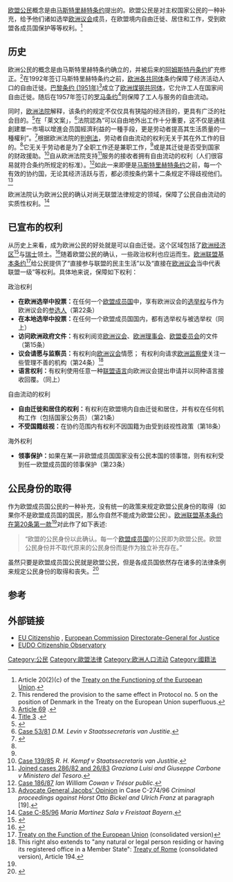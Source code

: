 {{歐洲聯盟政治}}

[[欧盟|欧盟]][[公民|公民]]概念是由[[马斯特里赫特条约|马斯特里赫特条约]]提出的。欧盟公民是对主权国家公民的一种补充，给予他们诸如选举[[欧洲议会|欧洲议会]]成员，在欧盟境内自由迁徙、居住和工作，受到欧盟各成员国保护等等权利。<ref>Article 20(2)(c) of the [[wikisource:Consolidated_version_of_the_Treaty_on_the_Functioning_of_the_European_Union/Part_Two:_Non-Discrimination_and_Citizenship_of_the_Union#Article_20|Treaty on the Functioning of the European Union]].</ref>

== 历史 ==
欧洲公民的概念是由马斯特里赫特条约确立的，并被后来的[[阿姆斯特丹条约|阿姆斯特丹条约]]扩充修正。<ref>This rendered the provision to the same effect in Protocol no. 5 on the position of Denmark in the Treaty on the European Union superfluous.</ref>在1992年签订马斯特里赫特条约之前，[[欧洲各共同体|欧洲各共同体]]条约保障了经济活动人口的自由迁徙。[[巴黎条约_(1951年)|巴黎条约 (1951年)]]<ref>[http://www.ena.lu?lang=2&doc=823 Article 69] {{Wayback|url=http://www.ena.lu/?lang=2&doc=823 |date=20110607132102 }}.</ref>成立了[[欧洲煤钢共同体|欧洲煤钢共同体]]，它允许工人在国家间自由迁徙。随后在1957年签订的[[罗马条约|罗马条约]]<ref>[http://www.ena.lu?lang=2&doc=3800 Title 3] {{Wayback|url=http://www.ena.lu/?lang=2&doc=3800 |date=20191203113851 }}.</ref>则保障了工人与服务的自由流动。

同时，[[欧洲法院|欧洲法院]]解释，该条约的规定不仅仅具有狭隘的经济目的，更具有广泛的社会目的。<ref name="Craig">{{cite book|author = Craig, P., de Búrca, G.|year = 2003|title = EU Law: Text, Cases and Materials|edition = 3rd|publisher = Oxford University Press|location = Oxford, New York|isbn = 0-19-925608-X|pages = 706–711}}</ref>在「莱文案」，<ref name="Levin">[http://eur-lex.europa.eu/LexUriServ/LexUriServ.do?uri=CELEX:61981J0053:EN:NOT Case 53/81] {{Wayback|url=http://eur-lex.europa.eu/LexUriServ/LexUriServ.do?uri=CELEX:61981J0053:EN:NOT |date=20131110074906 }} ''D.M. Levin v Staatssecretaris van Justitie''.</ref>法院認為“可以自由地外出工作十分重要，这不仅是通往創建單一市場以增進会员国經濟利益的一種手段，更是劳动者提高其生活质量的一種權利”。<ref name="Craig">{{cite book|author = Craig, P., de Búrca, G.|year = 2003|title = EU Law: Text, Cases and Materials|edition = 3rd|publisher = Oxford University Press|location = Oxford, New York|isbn = 0-19-925608-X|pages = 706–711}}</ref>根据欧洲法院的[[判例法|判例法]]，劳动者自由流动的权利无关于其在外工作的目的。<ref name="Levin"/>它无关于劳动者是为了全职工作还是兼职工作，<ref name="Levin"/>或是其迁徙是否受到国家的财政援助。<ref name="Kempf">[http://eur-lex.europa.eu/LexUriServ/LexUriServ.do?uri=CELEX:61985J0139:EN:NOT Case 139/85] {{Wayback|url=http://eur-lex.europa.eu/LexUriServ/LexUriServ.do?uri=CELEX:61985J0139:EN:NOT |date=20191221053424 }} ''R. H. Kempf v Staatssecretaris van Justitie''.</ref>自从欧洲法院支持<ref name="Luisi">[http://eur-lex.europa.eu/LexUriServ/LexUriServ.do?uri=CELEX:61982J0286:EN:NOT Joined cases 286/82 and 26/83] {{Wayback|url=http://eur-lex.europa.eu/LexUriServ/LexUriServ.do?uri=CELEX:61982J0286:EN:NOT |date=20130512120503 }} ''Graziana Luisi and Giuseppe Carbone v Ministero del Tesoro''.</ref>服务的接收者拥有自由流动的权利（人们很容易就符合条约所规定的标准）。<ref name="Cowan">[http://eur-lex.europa.eu/LexUriServ/LexUriServ.do?uri=CELEX:61987J0186:EN:NOT Case 186/87] {{Wayback|url=http://eur-lex.europa.eu/LexUriServ/LexUriServ.do?uri=CELEX:61987J0186:EN:NOT |date=20191221150027 }} ''Ian William Cowan v Trésor public''.</ref>如此一来即便是[[马斯特里赫特条约|马斯特里赫特条约]]之前，每一个有效的协约国，无论其经济活跃与否，都必须按条约第十二条规定不得歧视他们。<ref name="Bickel">[http://eur-lex.europa.eu/LexUriServ/LexUriServ.do?uri=CELEX:61996C0274:EN:NOT Advocate General Jacobs' Opinion] {{Wayback|url=http://eur-lex.europa.eu/LexUriServ/LexUriServ.do?uri=CELEX:61996C0274:EN:NOT |date=20130512143055 }} in Case C-274/96 ''Criminal proceedings against Horst Otto Bickel and Ulrich Franz'' at paragraph [19].</ref>

欧洲法院认为欧洲公民的确认对尚无联盟法律规定的领域，保障了公民自由流动的实质性权利。<ref>[http://eur-lex.europa.eu/LexUriServ/LexUriServ.do?uri=CELEX:61996J0085:EN:NOT Case C-85/96] {{Wayback|url=http://eur-lex.europa.eu/LexUriServ/LexUriServ.do?uri=CELEX:61996J0085:EN:NOT |date=20191218103254 }} ''María Martínez Sala v Freistaat Bayern''.</ref>

== 已宣布的权利 ==
从历史上来看，成为欧洲公民的好处就是可以自由迁徙。这个区域包括了[[歐洲經濟區|欧洲经济区]]<ref>{{cite web|title = EEA Agreement|url = http://www.efta.int/eea/eea-agreement.aspx|publisher = European Free Trade Association|accessdate = 19 April 2013|archive-date = 2013-09-08|archive-url = https://web.archive.org/web/20130908194246/http://efta.int/eea/eea-agreement.aspx|dead-url = no}}</ref>与[[瑞士|瑞士]]领土。<ref>{{cite web|title = Switzerland|url = http://eeas.europa.eu/switzerland/index_en.htm|publisher = European Commission|accessdate = 19 April 2013|archive-date = 2016-08-13|archive-url = https://web.archive.org/web/20160813174238/http://eeas.europa.eu/switzerland/index_en.htm|dead-url = no}}</ref>随着欧盟公民的确认，一些政治权利也应运而生。[[歐洲聯盟基本條約|欧洲联盟基本条约]]<ref name="TFEU">[http://eur-lex.europa.eu/LexUriServ/LexUriServ.do?uri=OJ:C:2010:083:0047:0200:EN:PDF Treaty on the Function of the European Union] {{Wayback|url=http://eur-lex.europa.eu/LexUriServ/LexUriServ.do?uri=OJ:C:2010:083:0047:0200:EN:PDF |date=20191025183651 }} (consolidated version)</ref>给公民提供了“直接参与联盟的民主生活”以及“直接在[[欧洲议会|欧洲议会]]当中代表联盟一级”等权利。具体地来说，保障如下权利：
; 政治权利
* '''在欧洲选举中投票：'''在任何一个[[欧盟成员国|欧盟成员国]]中，享有欧洲议会的[[选举权|选举权]]与作为欧洲议会的[[參選人|参选人]]（第22条）
* '''在本地选举中投票：'''在任何一个欧盟成员国国内，都有选举权与被选举权（同上）
* '''访问欧洲政府文件：'''有权利阅览[[欧洲议会|欧洲议会]]、[[欧洲理事会|欧洲理事会]]、[[欧盟委员会|欧盟委员会]]的文件（第15条）
* '''议会请愿与监察员：'''有权利向[[欧洲议会|欧洲议会]]情愿； 有权利向请求[[歐洲監察使|欧洲监察使]]关注一些管理不善的机构（第24条）<ref>This right also extends to "any natural or legal person residing or having its registered office in a Member State": [http://eur-lex.europa.eu/en/treaties/dat/12002E/htm/C_2002325EN.003301.html Treaty of Rome] {{Wayback|url=http://eur-lex.europa.eu/en/treaties/dat/12002E/htm/C_2002325EN.003301.html |date=20131116105433 }} (consolidated version), Article 194.</ref>
* '''语言权利：'''有权利使用任意一种[[歐洲聯盟語言|联盟语言]]向欧洲议会提出申请并以同种语言接收回覆。（同上）
; 自由流动的权利
* '''自由迁徙和居住的权利：'''有权利在欧盟境内自由迁徙和居住，并有权在任何机构工作（包括国家公务员）（第21条）
* '''不受国籍歧视：'''在协约范围内有权利不因国籍为由受到歧视性政策（第18条）
; 海外权利
* '''领事保护：'''如果在某一非欧盟成员国国家没有公民本国的领事馆，则有权利受到任一欧盟成员国的领事保护（第23条）

== 公民身份的取得 ==
作为欧盟成员国公民的一种补充，没有统一的政策来规定欧盟公民身份的取得（如果你不是欧盟成员国的国民，那么你自然不能成为欧盟公民）。[[歐洲聯盟基本條約|欧洲联盟基本条约在第20条第一款]]<ref name="TFEU"/>对此作了如下表述: <blockquote>“欧盟的公民身份以此确认。每一个[[欧盟成员国|欧盟成员国]]的公民即为欧盟公民。欧盟公民身份并不取代原来的公民身份而是作为独立补充存在。”</blockquote>虽然只要是欧盟成员国公民就是欧盟公民，但是各成员国依然存在诸多的法律条例来规定公民身份的取得和丧失。<ref>{{Cite web |url=http://eup.sagepub.com/content/13/3/390.abstract |title=Dronkers, J. and M. Vink (2012).  |accessdate=2015-07-23 |archive-date=2016-01-11 |archive-url=https://web.archive.org/web/20160111074058/http://eup.sagepub.com/content/13/3/390.abstract |dead-url=no }}</ref>

== 参考 ==
{{Reflist|2}}

==外部链接==
* [http://ec.europa.eu/justice/citizen/index_en.htm EU Citizenship] {{Wayback|url=http://ec.europa.eu/justice/citizen/index_en.htm |date=20150721044048 }}, [[European_Commission|European Commission]] [[Directorate-General_for_Justice_(European_Commission)|Directorate-General for Justice]]
* [http://eudo-citizenship.eu EUDO Citizenship Observatory] {{Wayback|url=http://eudo-citizenship.eu/ |date=20171221045633 }}

{{國籍法}}
{{Authority control}}
[[Category:公民|Category:公民]]
[[Category:歐盟法律|Category:歐盟法律]]
[[Category:欧洲人口流动|Category:欧洲人口流动]]
[[Category:國籍法|Category:國籍法]]